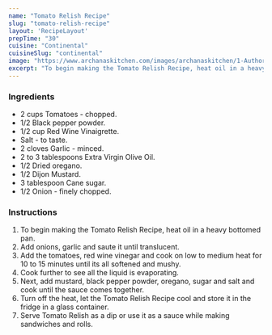 ---
name: "Tomato Relish Recipe"
slug: "tomato-relish-recipe"
layout: 'RecipeLayout'
prepTime: "30"
cuisine: "Continental"
cuisineSlug: "continental"
image: "https://www.archanaskitchen.com/images/archanaskitchen/1-Author/Gauravi_Vinay/Tomato_Relish.jpg"
excerpt: "To begin making the Tomato Relish Recipe, heat oil in a heavy bottomed pan"
---

### Ingredients

- 2 cups Tomatoes - chopped.
- 1/2 Black pepper powder.
- 1/2 cup Red Wine Vinaigrette.
- Salt - to taste.
- 2 cloves Garlic - minced.
- 2 to 3 tablespoons Extra Virgin Olive Oil.
- 1/2 Dried oregano.
- 1/2 Dijon Mustard.
- 3 tablespoon Cane sugar.
- 1/2 Onion - finely chopped.

### Instructions

1. To begin making the Tomato Relish Recipe, heat oil in a heavy bottomed pan.
1. Add onions, garlic and saute it until translucent.
1. Add the tomatoes, red wine vinegar and cook on low to medium heat for 10 to 15 minutes until its all softened and mushy.
1. Cook further to see all the liquid is evaporating.
1. Next, add mustard, black pepper powder, oregano, sugar and salt and cook until the sauce comes together.
1. Turn off the heat, let the Tomato Relish Recipe cool and store it in the fridge in a glass container.
1. Serve Tomato Relish as a dip or use it as a sauce while making sandwiches and rolls.
